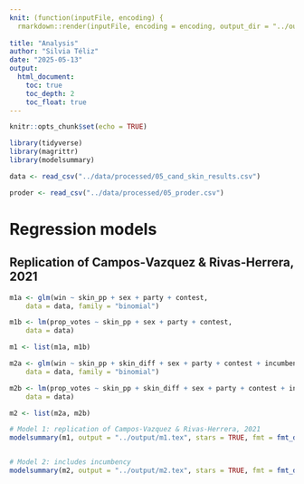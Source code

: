 ```yaml
---
knit: (function(inputFile, encoding) {
  rmarkdown::render(inputFile, encoding = encoding, output_dir = "../output") })
  
title: "Analysis"
author: "Silvia Téliz"
date: "2025-05-13"
output:
  html_document:
    toc: true
    toc_depth: 2      
    toc_float: true
---
```


```r
knitr::opts_chunk$set(echo = TRUE)
```

```r
library(tidyverse)
library(magrittr)
library(modelsummary)
```

```r
data <- read_csv("../data/processed/05_cand_skin_results.csv")

proder <- read_csv("../data/processed/05_proder.csv")
```

# Regression models

## Replication of Campos‐Vazquez & Rivas‐Herrera, 2021

```r
m1a <- glm(win ~ skin_pp + sex + party + contest,
    data = data, family = "binomial") 

m1b <- lm(prop_votes ~ skin_pp + sex + party + contest,
    data = data)

m1 <- list(m1a, m1b)
```


```r
m2a <- glm(win ~ skin_pp + skin_diff + sex + party + contest + incumbency,
    data = data, family = "binomial")

m2b <- lm(prop_votes ~ skin_pp + skin_diff + sex + party + contest + incumbency,
    data = data)

m2 <- list(m2a, m2b)

```


```r

# Model 1: replication of Campos‐Vazquez & Rivas‐Herrera, 2021
modelsummary(m1, output = "../output/m1.tex", stars = TRUE, fmt = fmt_decimal(3))


# Model 2: includes incumbency
modelsummary(m2, output = "../output/m2.tex", stars = TRUE, fmt = fmt_decimal(3))


```





